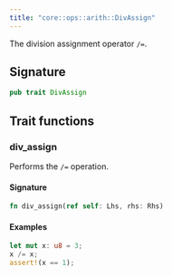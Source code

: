 ```yaml
---
title: "core::ops::arith::DivAssign"
---
```


The division assignment operator `/=`.



## Signature

```rust
pub trait DivAssign
```



## Trait functions

### div_assign



Performs the `/=` operation.

#### Signature

```rust
fn div_assign(ref self: Lhs, rhs: Rhs)
```




#### Examples

```rust
let mut x: u8 = 3;
x /= x;
assert!(x == 1);
```




